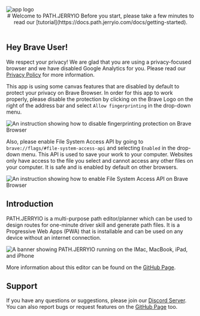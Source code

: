 <img src="static/logo464.svg" alt="app logo" className="logo" />

<div align='center' style={{"marginBlockStart": "16px", "marginBlockEnd": "16px"}}>
# Welcome to PATH.JERRYIO
Before you start, please take a few minutes to read our [tutorial](https://docs.path.jerryio.com/docs/getting-started).
</div>

<br />

## Hey Brave User!

We respect your privacy! We are glad that you are using a privacy-focused browser and we have disabled Google Analytics for you.
Please read our [Privacy Policy](https://github.com/Jerrylum/path.jerryio/blob/main/PRIVACY.md) for more information.

This app is using some canvas features that are disabled by default to protect your privacy on Brave Browser.
In order for this app to work properly, please disable the protection by clicking on the Brave Logo on the right of the address bar and select `Allow fingerprinting` in the drop-down menu.

![An instruction showing how to disable fingerprinting protection on Brave Browser](static/instruction-to-brave-browser-1.png)

Also, please enable File System Access API by going to `brave://flags/#file-system-access-api` and selecting `Enabled` in the drop-down menu.
This API is used to save your work to your computer.
Websites only have access to the file you select and cannot access any other files on your computer.
It is safe and is enabled by default on other browsers.

![An instruction showing how to enable File System Access API on Brave Browser](static/instruction-to-brave-browser-2.png)

## Introduction

PATH.JERRYIO is a multi-purpose path editor/planner which can be used to design routes for one-minute driver skill and generate path files. It is a Progressive Web Apps (PWA) that is installable and can be used on any device without an internet connection.

![A banner showing PATH.JERRYIO running on the IMac, MacBook, iPad, and iPhone](static/readme-banner-0.5x.png)

More information about this editor can be found on the [GitHub Page](https://github.com/Jerrylum/path.jerryio).

## Support

If you have any questions or suggestions, please join our [Discord Server](https://discord.gg/4uVSVXXBBa).
You can also report bugs or request features on the [GitHub Page](https://github.com/Jerrylum/path.jerryio) too.
